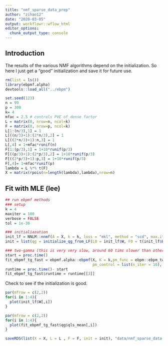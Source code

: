 ```yaml
---
title: "nmf_sparse_data_prep"
author: "zihao12"
date: "2020-03-05"
output: workflowr::wflow_html
editor_options:
  chunk_output_type: console
---
```


## Introduction
The results of the various NMF algorithms depend on the initialization. So here I just get a "good" initialization and save it for future use. 

```r
rm(list = ls())
library(ebpmf.alpha)
devtools::load_all("../ebpm")
```


```r
set.seed(123)
n = 99
p = 300
k= 4
mfac = 2.5 # controls PVE of dense factor
L = matrix(0, nrow=n, ncol=k)
F = matrix(0, nrow=p, ncol=k)
L[1:(n/3),1] = 1
L[((n/3)+1):(2*n/3),2] = 1
L[((2*n/3)+1):n,3] = 1
L[,4] = 1+mfac*runif(n)
F[1:(p/3),1] = 1+10*runif(p/3)
F[((p/3)+1):(2*p/3),2] = 1+10*runif(p/3)
F[((2*p/3)+1):p,3] = 1+10*runif(p/3)
F[,4]= 1+mfac*runif(p)
lambda = L %*% t(F)
X = matrix(rpois(n=length(lambda),lambda),nrow=n)
```



## Fit with  MLE (lee) 
```r
## run ebpmf methods
### setup
k = 4
maxiter = 100
verbose = FALSE
tol = 1e-30

### initialiazation
init_lf = NNLM::nnmf(A = X, k = k, loss = "mkl", method = "scd", max.iter = 500, verbose = FALSE)
init = list(qg = initialize_qg_from_LF(L0 = init_lf$W, F0 = t(init_lf$H)))
```

```r
### two-gamma (this is very very slow, around 60 tims slower than others)
start = proc.time()
fit_ebpmf_tg_fast = ebpmf.alpha::ebpmf(X, K = k,pm_func = ebpm::ebpm_two_gamma_fast5, init = init,
                                       pm_control = list(n_iter = 10), maxiter = maxiter, verbose = verbose, tol = tol)
runtime = proc.time()- start
fit_ebpmf_tg_fast$runtime = runtime[[3]]
```

Check to see if the initialization is good.
```r
par(mfrow = c(2,2))
for(i in 1:4){
  plot(init_lf$W[,i])
}

par(mfrow = c(2,2))
for(i in 1:4){
  plot(fit_ebpmf_tg_fast$qg$qls_mean[,i])
}
```


```r
saveRDS(list(X = X, L = L , F = F, init = init), "data/nmf_sparse_data.Rds")
```






